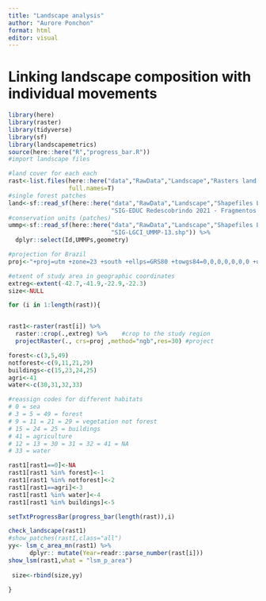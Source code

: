 ```yaml
---
title: "Landscape analysis"
author: "Aurore Ponchon"
format: html
editor: visual
---
```


# Linking landscape composition with individual movements

```r

library(here)
library(raster)
library(tidyverse)
library(sf)
library(landscapemetrics)
source(here::here("R","progress_bar.R"))
#import landscape files

#land cover for each each
rast<-list.files(here::here("data","RawData","Landscape","Rasters land cover"),
                 full.names=T)
#single forest patches
land<-sf::read_sf(here::here("data","RawData","Landscape","Shapefiles Landscape AMLD", 
                             "SIG-EDUC Redescobrindo 2021 - Fragmentos de Vegetação.shp"))
#conservation units (patches)
ummp<-sf::read_sf(here::here("data","RawData","Landscape","Shapefiles Landscape AMLD",
                             "SIG-LGCI_UMMP-13.shp")) %>% 
  dplyr::select(Id,UMMPs,geometry)

#projection for Brazil
proj<-"+proj=utm +zone=23 +south +ellps=GRS80 +towgs84=0,0,0,0,0,0,0 +units=m +no_defs +type=crs"

#etxent of study area in geographic coordinates
extreg<-extent(-42.7,-41.9,-22.9,-22.3)
size<-NULL

for (i in 1:length(rast)){


rast1<-raster(rast[i]) %>% 
  raster::crop(.,extreg) %>%    #crop to the study region
  projectRaster(., crs=proj ,method="ngb",res=30) #project

forest<-c(3,5,49)
notforest<-c(9,11,21,29)
buildings<-c(15,23,24,25)
agri<-41
water<-c(30,31,32,33)

#reassign codes for different habitats
# 0 = sea
# 3 = 5 = 49 = forest
# 9 = 11 = 21 = 29 = vegetation not forest
# 15 = 24 = 25 = buildings
# 41 = agriculture 
# 12 = 13 = 30 = 31 = 32 = 41 = NA
# 33 = water

rast1[rast1==0]<-NA
rast1[rast1 %in% forest]<-1
rast1[rast1 %in% notforest]<-2
rast1[rast1==agri]<-3
rast1[rast1 %in% water]<-4
rast1[rast1 %in% buildings]<-5

setTxtProgressBar(progress_bar(length(rast)),i)  

check_landscape(rast1)
#show_patches(rast1,class="all")
yy<- lsm_c_area_mn(rast1) %>% 
      dplyr:: mutate(Year=readr::parse_number(rast[i]))
show_lsm(rast1,what = "lsm_p_area")
 
 size<-rbind(size,yy)
 
}


```
